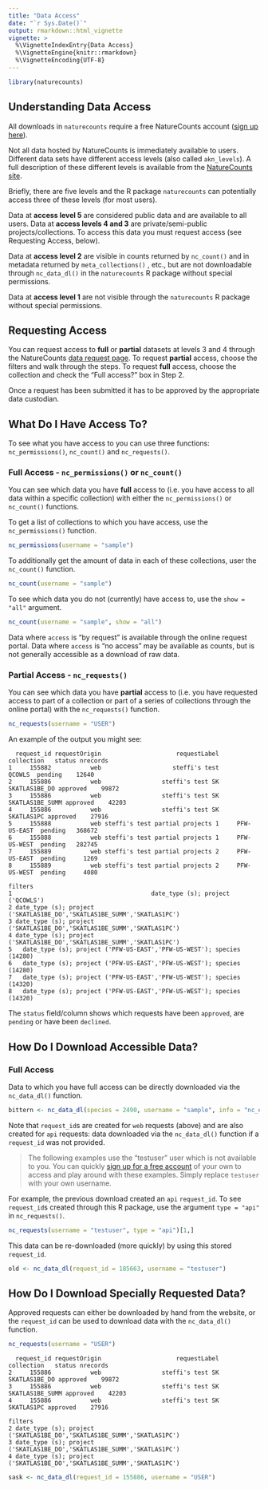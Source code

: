 ```yaml
---
title: "Data Access"
date: "`r Sys.Date()`"
output: rmarkdown::html_vignette
vignette: >
  %\VignetteIndexEntry{Data Access}
  %\VignetteEngine{knitr::rmarkdown}
  %\VignetteEncoding{UTF-8}
---
```


```r
library(naturecounts)
```

## Understanding Data Access
All downloads in `naturecounts` require a free NatureCounts account ([sign up here](https://www.birdscanada.org/birdmon/default/register.jsp)). 

Not all data hosted by NatureCounts is immediately available to users. Different data sets have different access levels (also called `akn_levels`). A full description of these different levels is available from the [NatureCounts site](https://www.birdscanada.org/birdmon/default/nc_access_levels.jsp).

Briefly, there are five levels and the R package `naturecounts` can potentially access three of these levels (for most users).

Data at **access level 5** are considered public data and are available to all users. 
Data at **access levels 4 and 3** are private/semi-public projects/collections. To access this data you must request access (see Requesting Access, below).

Data at **access level 2** are visible in counts returned by `nc_count()` and in metadata returned by `meta_collections()` , etc., but are not downloadable through `nc_data_dl()` in the `naturecounts` R package without special permissions.

Data at **access level 1** are not visible through the `naturecounts` R package without special permissions.

## Requesting Access

You can request access to **full** or **partial** datasets at levels 3 and 4 through the NatureCounts [data request page](https://www.birdscanada.org/birdmon/default/searchquery.jsp). To request **partial** access, choose the filters and walk through the steps. To request **full** access, choose the collection and check the "Full access?" box in Step 2.

Once a request has been submitted it has to be approved by the appropriate data custodian. 

## What Do I Have Access To?

To see what you have access to you can use three functions: `nc_permissions()`, `nc_count()` and `nc_requests()`.

### Full Access - `nc_permissions()` or `nc_count()`
You can see which data you have **full** access to (i.e. you have access to all data within a specific collection) with either the `nc_permissions()` or `nc_count()` functions.

To get a list of collections to which you have access, use the `nc_permissions()` function.

```r
nc_permissions(username = "sample")
```

To additionally get the amount of data in each of these collections, user the `nc_count()` function.
```r
nc_count(username = "sample")
```

To see which data you do not (currently) have access to, use the `show = "all"` argument.
```r
nc_count(username = "sample", show = "all")
```

Data where `access` is "by request" is available through the online request portal. 
Data where `access` is "no access" may be available as counts, but is not generally accessible as a download of raw data.

### Partial Access - `nc_requests()`
You can see which data you have **partial** access to (i.e. you have requested access to part of a collection or part of a series of collections through the online portal) with the `nc_requests()` function. 

```r
nc_requests(username = "USER")
```

An example of the output you might see:
```
  request_id requestOrigin                     requestLabel      collection   status nrecords
1     155882           web                    steffi's test          QCOWLS  pending    12640
2     155886           web                 steffi's test SK   SKATLAS1BE_DO approved    99872
3     155886           web                 steffi's test SK SKATLAS1BE_SUMM approved    42203
4     155886           web                 steffi's test SK      SKATLAS1PC approved    27916
5     155888           web steffi's test partial projects 1     PFW-US-EAST  pending   368672
6     155888           web steffi's test partial projects 1     PFW-US-WEST  pending   282745
7     155889           web steffi's test partial projects 2     PFW-US-EAST  pending     1269
8     155889           web steffi's test partial projects 2     PFW-US-WEST  pending     4080
                                                                  filters
1                                       date_type (s); project ('QCOWLS')
2 date_type (s); project ('SKATLAS1BE_DO','SKATLAS1BE_SUMM','SKATLAS1PC')
3 date_type (s); project ('SKATLAS1BE_DO','SKATLAS1BE_SUMM','SKATLAS1PC')
4 date_type (s); project ('SKATLAS1BE_DO','SKATLAS1BE_SUMM','SKATLAS1PC')
5   date_type (s); project ('PFW-US-EAST','PFW-US-WEST'); species (14280)
6   date_type (s); project ('PFW-US-EAST','PFW-US-WEST'); species (14280)
7   date_type (s); project ('PFW-US-EAST','PFW-US-WEST'); species (14320)
8   date_type (s); project ('PFW-US-EAST','PFW-US-WEST'); species (14320)
```

The `status` field/column shows which requests have been `approved`, are `pending` or have been `declined`.

## How Do I Download Accessible Data?

### Full Access
Data to which you have full access can be directly downloaded via the `nc_data_dl()` function.

```r
bittern <- nc_data_dl(species = 2490, username = "sample", info = "nc_example")
```

Note that `request_id`s are created for `web` requests (above) and are also created for `api` requests: data downloaded via the `nc_data_dl()` function if a `request_id` was not provided.

> The following examples use the "testuser" user which is not available to you. 
> You can quickly [sign up for a free account](https://naturecounts.ca/nc/default/register.jsp)
> of your own to access and play around with these examples. Simply replace
> `testuser` with your own username.

For example, the previous download created an `api` `request_id`. To see `request_id`s created through this R package, use the argument `type = "api"` in `nc_requests()`.
```r
nc_requests(username = "testuser", type = "api")[1,]
```

This data can be re-downloaded (more quickly) by using this stored `request_id`.
```r
old <- nc_data_dl(request_id = 185663, username = "testuser")
```

## How Do I Download Specially Requested Data?

Approved requests can either be downloaded by hand from the website, or the `request_id` can be used to download data with the `nc_data_dl()` function.

```r
nc_requests(username = "USER")
```

```
  request_id requestOrigin                     requestLabel      collection   status nrecords
2     155886           web                 steffi's test SK   SKATLAS1BE_DO approved    99872
3     155886           web                 steffi's test SK SKATLAS1BE_SUMM approved    42203
4     155886           web                 steffi's test SK      SKATLAS1PC approved    27916
                                                                  filters
2 date_type (s); project ('SKATLAS1BE_DO','SKATLAS1BE_SUMM','SKATLAS1PC')
3 date_type (s); project ('SKATLAS1BE_DO','SKATLAS1BE_SUMM','SKATLAS1PC')
4 date_type (s); project ('SKATLAS1BE_DO','SKATLAS1BE_SUMM','SKATLAS1PC')
```

```r
sask <- nc_data_dl(request_id = 155886, username = "USER")
```
